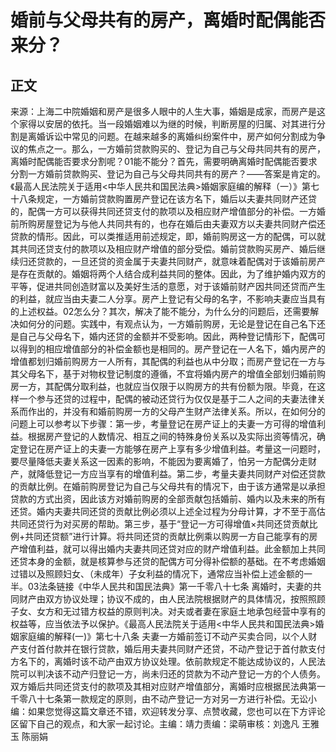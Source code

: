 # 婚前与父母共有的房产，离婚时配偶能否来分？
## 正文
来源：上海二中院婚姻和房产是很多人眼中的人生大事，婚姻是成家，而房产是这个家得以安居的依托。当一段婚姻难以为继的时候，判断房屋的归属、对其进行分割是离婚诉讼中常见的问题。在越来越多的离婚纠纷案件中，房产如何分割成为争议的焦点之一。那么，一方婚前贷款购买的、登记为自己与父母共同共有的房产，离婚时配偶能否要求分割呢？01能不能分？首先，需要明确离婚时配偶能否要求分割一方婚前贷款购买、登记为自己与父母共同共有的房产？——答案是肯定的。《最高人民法院关于适用<中华人民共和国民法典>婚姻家庭编的解释（一）》第七十八条规定，一方婚前贷款购置房产登记在该方名下，婚后以夫妻共同财产还贷的，配偶一方可以获得共同还贷支付的款项以及相应财产增值部分的补偿。一方婚前所购房屋登记为与他人共同共有的，也存在婚后由夫妻双方以夫妻共同财产偿还贷款的情形。因此，可以类推适用前述规定，即，婚前购房这一方的配偶，可以就其共同还贷支付的款项以及相应财产增值的部分受偿。婚前贷款购买房产、婚后继续归还贷款的，一旦还贷的资金属于夫妻共同财产，就意味着配偶对于该婚前房产是存在贡献的。婚姻将两个人结合成利益共同的整体。因此，为了维护婚内双方的平等，促进共同创造财富以及美好生活的意愿，对于该婚前财产因共同还贷而产生的利益，就应当由夫妻二人分享。房产上登记有父母的名字，不影响夫妻应当具有的上述权益。02怎么分？其次，解决了能不能分，为什么分的问题后，还需要解决如何分的问题。实践中，有观点认为，一方婚前购房，无论是登记在自己名下还是自己与父母名下，婚内还贷的金额并不受影响。因此，两种登记情形下，配偶可以得到的相应增值部分的补偿金额也是相同的。房产登记在一人名下，婚内房产的增值都划归婚前购房方一人所有，其配偶的利益也从中分取；而房产登记在一方与其父母名下，基于对物权登记制度的遵循，不宜将婚内房产的增值全部划归婚前购房一方，其配偶分取利益，也就应当仅限于以购房方的共有份额为限。毕竟，在这样一个参与还贷的过程中，配偶的被动还贷行为仅仅是基于二人之间的夫妻法律关系而作出的，并没有和婚前购房一方的父母产生财产法律关系。所以，在如何分的问题上可以参考以下步骤：第一步，考量登记在房产证上的夫妻一方可得的增值利益。根据房产登记的人数情况、相互之间的特殊身份关系以及实际出资等情况，确定登记在房产证上的夫妻一方能够在房产上享有多少增值利益。考量这一问题时，要尽量降低夫妻关系这一因素的影响，不能因为要离婚了，怕另一方配偶分走财产，就降低登记一方应当享有的增值利益。第二步，考量夫妻共同财产对偿还贷款的贡献比例。在婚前购房登记为自己与父母共有的情况下，由于该方通常是以承担贷款的方式出资，因此该方对婚前购房的全部贡献包括婚前、婚内以及未来的所有还贷。婚内夫妻共同还贷的贡献比例必须以上述全过程为分母计算，才不至于高估共同还贷行为对买房的帮助。第三步，基于“登记一方可得增值×共同还贷贡献比例+共同还贷额”进行计算。将共同还贷的贡献比例乘以购房一方自己能享有的房产增值利益，就可以得出婚内夫妻共同还贷对应的财产增值利益。此金额加上共同还贷本身的金额，就是核算参与还贷的配偶方可分得补偿额的基础。在不考虑婚姻过错以及照顾妇女、（未成年）子女利益的情况下，通常应当补偿上述金额的一半。03法条链接《中华人民共和国民法典》第一千零八十七条 离婚时，夫妻的共同财产由双方协议处理；协议不成的，由人民法院根据财产的具体情况，按照照顾子女、女方和无过错方权益的原则判决。对夫或者妻在家庭土地承包经营中享有的权益等，应当依法予以保护。《最高人民法院关于适用<中华人民共和国民法典>婚姻家庭编的解释(一)》第七十八条 夫妻一方婚前签订不动产买卖合同，以个人财产支付首付款并在银行贷款，婚后用夫妻共同财产还贷，不动产登记于首付款支付方名下的，离婚时该不动产由双方协议处理。依前款规定不能达成协议的，人民法院可以判决该不动产归登记一方，尚未归还的贷款为不动产登记一方的个人债务。双方婚后共同还贷支付的款项及其相对应财产增值部分，离婚时应根据民法典第一千零八十七条第一款规定的原则，由不动产登记一方对另一方进行补偿。无讼小编：如果您觉得这篇文章还不错，欢迎转发分享、点赞收藏，您也可以在下方评论区留下自己的观点，和大家一起讨论。主编：靖力责编：梁萌审核：刘逸凡 王雅玉 陈丽娟